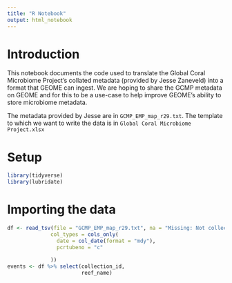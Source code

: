 ```yaml
---
title: "R Notebook"
output: html_notebook
---
```


# Introduction

This notebook documents the code used to translate the Global Coral Microbiome Project's collated metadata (provided by Jesse Zaneveld) into a format that GEOME can ingest. We are hoping to share the GCMP metadata on GEOME and for this to be a use-case to help improve GEOME's ability to store microbiome metadata.

The metadata provided by Jesse are in `GCMP_EMP_map_r29.txt`. The template to which we want to write the data is in `Global Coral Microbiome Project.xlsx`

# Setup

```r
library(tidyverse)
library(lubridate)

```

# Importing the data

```r

df <- read_tsv(file = "GCMP_EMP_map_r29.txt", na = "Missing: Not collected", 
              col_types = cols_only(
                date = col_date(format = "mdy"),
                pcrtubeno = "c"
                
              )) 
events <- df %>% select(collection_id,
                        reef_name)
```



